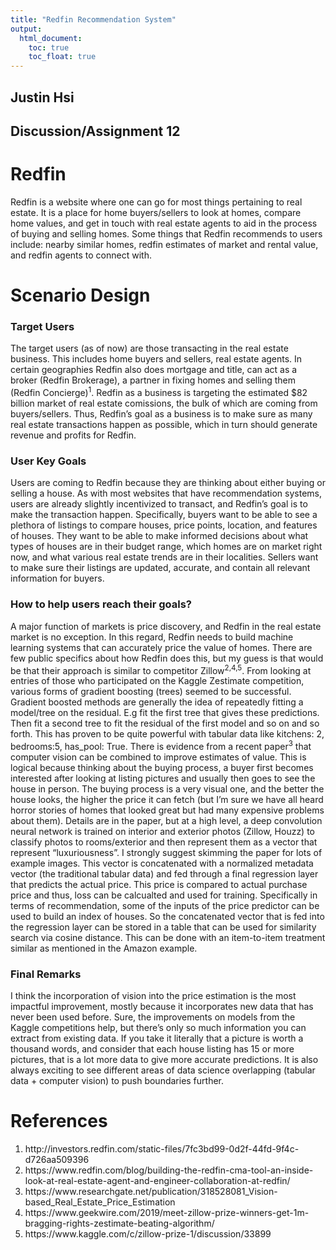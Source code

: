 ```yaml
---
title: "Redfin Recommendation System"
output: 
  html_document:
    toc: true
    toc_float: true
---
```


## Justin Hsi

## Discussion/Assignment 12



# Redfin

Redfin is a website where one can go for most things pertaining to real estate. It is a place for home buyers/sellers to look at homes, compare home values, and get in touch with real estate agents to aid in the process of buying and selling homes. Some things that Redfin recommends to users include: nearby similar homes, redfin estimates of market and rental value, and redfin agents to connect with.


# Scenario Design
### Target Users
The target users (as of now) are those transacting in the real estate business. This includes home buyers and sellers, real estate agents. In certain geographies Redfin also does mortgage and title, can act as a broker (Redfin Brokerage), a partner in fixing homes and selling them (Redfin Concierge)^1^. Redfin as a business is targeting the estimated $82 billion market of real estate comissions, the bulk of which are coming from buyers/sellers. Thus, Redfin's goal as a business is to make sure as many real estate transactions happen as possible, which in turn should generate revenue and profits for Redfin.

### User Key Goals
Users are coming to Redfin because they are thinking about either buying or selling a house. As with most websites that have recommendation systems, users are already slightly incentivized to transact, and Redfin's goal is to make the transaction happen. Specifically, buyers want to be able to see a plethora of listings to compare houses, price points, location, and features of houses. They want to be able to make informed decisions about what types of houses are in their budget range, which homes are on market right now, and what various real estate trends are in their localities. Sellers want to make sure their listings are updated, accurate, and contain all relevant information for buyers.

### How to help users reach their goals?
A major function of markets is price discovery, and Redfin in the real estate market is no exception. In this regard, Redfin needs to build machine learning systems that can accurately price the value of homes. There are few public specifics about how Redfin does this, but my guess is that would be that their approach is similar to competitor Zillow^2,4,5^. From looking at entries of those who participated on the Kaggle Zestimate competition, various forms of gradient boosting (trees) seemed to be successful. Gradient boosted methods are generally the idea of repeatedly fitting a model/tree on the residual. E.g fit the first tree that gives these predictions. Then fit a second tree to fit the residual of the first model and so on and so forth. This has proven to be quite powerful with tabular data like kitchens: 2, bedrooms:5, has_pool: True. There is evidence from a recent paper^3^ that computer vision can be combined to improve estimates of value. This is logical because thinking about the buying process, a buyer first becomes interested after looking at listing pictures and usually then goes to see the house in person. The buying process is a very visual one, and the better the house looks, the higher the price it can fetch (but I'm sure we have all heard horror stories of homes that looked great but had many expensive problems about them). Details are in the paper, but at a high level, a deep convolution neural network is trained on interior and exterior photos (Zillow, Houzz) to classify photos to rooms/exterior and then represent them as a vector that represent "luxuriousness". I strongly suggest skimming the paper for lots of example images. This vector is concatenated with a normalized metadata vector (the traditional tabular data) and fed through a final regression layer that predicts the actual price. This price is compared to actual purchase price and thus, loss can be calcualted and used for training. Specifically in terms of recommendation, some of the inputs of the price predictor can be used to build an index of houses. So the concatenated vector that is fed into the regression layer can be stored in a table that can be used for similarity search via cosine distance. This can be done with an item-to-item treatment similar as mentioned in the Amazon example. 

### Final Remarks
I think the incorporation of vision into the price estimation is the most impactful improvement, mostly because it incorporates new data that has never been used before. Sure, the improvements on models from the Kaggle competitions help, but there's only so much information you can extract from existing data. If you take it literally that a picture is worth a thousand words, and consider that each house listing has 15 or more pictures, that is a lot more data to give more accurate predictions. It is also always exciting to see different areas of data science overlapping (tabular data + computer vision) to push boundaries further.

# References
1. http://investors.redfin.com/static-files/7fc3bd99-0d2f-44fd-9f4c-d726aa509396
2. https://www.redfin.com/blog/building-the-redfin-cma-tool-an-inside-look-at-real-estate-agent-and-engineer-collaboration-at-redfin/
3. https://www.researchgate.net/publication/318528081_Vision-based_Real_Estate_Price_Estimation
4. https://www.geekwire.com/2019/meet-zillow-prize-winners-get-1m-bragging-rights-zestimate-beating-algorithm/
5. https://www.kaggle.com/c/zillow-prize-1/discussion/33899


